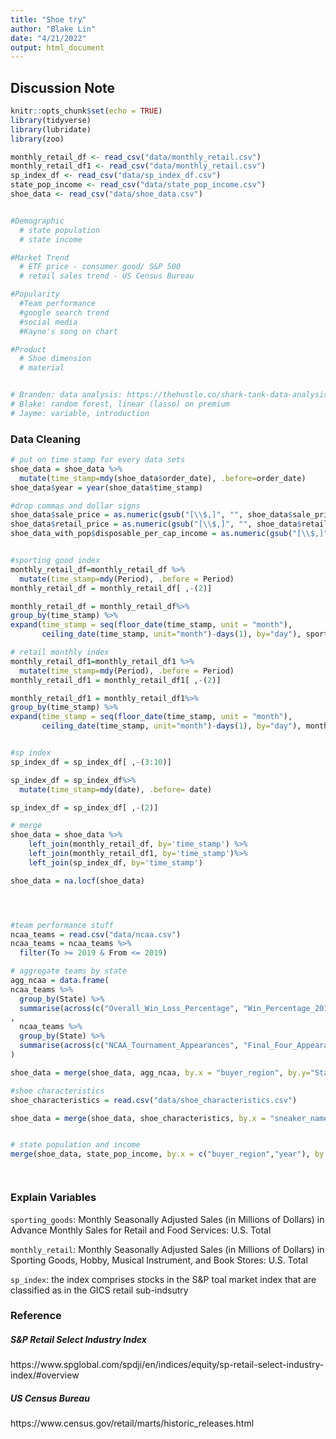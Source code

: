 ```yaml
---
title: "Shoe try"
author: "Blake Lin"
date: "4/21/2022"
output: html_document
---
```


## Discussion Note
```r
knitr::opts_chunk$set(echo = TRUE)
library(tidyverse)
library(lubridate)
library(zoo)

monthly_retail_df <- read_csv("data/monthly_retail.csv")
monthly_retail_df1 <- read_csv("data/monthly_retail.csv")
sp_index_df <- read_csv("data/sp_index_df.csv")
state_pop_income <- read_csv("data/state_pop_income.csv")
shoe_data <- read_csv("data/shoe_data.csv")


#Demographic
  # state population
  # state income

#Market Trend
  # ETF price - consumer good/ S&P 500
  # retail sales trend - US Census Bureau

#Popularity
  #Team performance
  #google search trend
  #social media
  #Kayne's song on chart 

#Product
  # Shoe dimension
  # material


# Branden: data analysis: https://thehustle.co/shark-tank-data-analysis-10-seasons/
# Blake: random forest, linear (lasso) on premium
# Jayme: variable, introduction
```




### Data Cleaning 
```r

# put on time stamp for every data sets
shoe_data = shoe_data %>% 
  mutate(time_stamp=mdy(shoe_data$order_date), .before=order_date)
shoe_data$year = year(shoe_data$time_stamp)

#drop commas and dollar signs
shoe_data$sale_price = as.numeric(gsub("[\\$,]", "", shoe_data$sale_price))
shoe_data$retail_price = as.numeric(gsub("[\\$,]", "", shoe_data$retail_price))
shoe_data_with_pop$disposable_per_cap_income = as.numeric(gsub("[\\$,]", "", shoe_data_with_pop$disposable_per_cap_income))


#sporting good index
monthly_retail_df=monthly_retail_df %>% 
  mutate(time_stamp=mdy(Period), .before = Period)
monthly_retail_df = monthly_retail_df[ ,-(2)]

monthly_retail_df = monthly_retail_df%>%
group_by(time_stamp) %>%
expand(time_stamp = seq(floor_date(time_stamp, unit = "month"),
       ceiling_date(time_stamp, unit="month")-days(1), by="day"), sporting_goods) %>% as.data.frame()

# retail monthly index
monthly_retail_df1=monthly_retail_df1 %>% 
  mutate(time_stamp=mdy(Period), .before = Period)
monthly_retail_df1 = monthly_retail_df1[ ,-(2)]

monthly_retail_df1 = monthly_retail_df1%>%
group_by(time_stamp) %>%
expand(time_stamp = seq(floor_date(time_stamp, unit = "month"),
       ceiling_date(time_stamp, unit="month")-days(1), by="day"), monthly_retail) %>% as.data.frame()


#sp index
sp_index_df = sp_index_df[ ,-(3:10)]

sp_index_df = sp_index_df%>% 
  mutate(time_stamp=mdy(date), .before= date)

sp_index_df = sp_index_df[ ,-(2)]

# merge 
shoe_data = shoe_data %>%
    left_join(monthly_retail_df, by='time_stamp') %>%
    left_join(monthly_retail_df1, by='time_stamp')%>%
    left_join(sp_index_df, by='time_stamp')

shoe_data = na.locf(shoe_data)




#team performance stuff
ncaa_teams = read.csv("data/ncaa.csv")
ncaa_teams = ncaa_teams %>%
  filter(To >= 2019 & From <= 2019) 

# aggregate teams by state
agg_ncaa = data.frame(
ncaa_teams %>%
  group_by(State) %>%
  summarise(across(c("Overall_Win_Loss_Percentage", "Win_Percentage_2019","Win_Percentage_2018", "Yrs", "AP_Rank_2019", "AP_Ranked_2018"), ~ mean(.x, na.rm = TRUE)))
,
  ncaa_teams %>%
  group_by(State) %>%
  summarise(across(c("NCAA_Tournament_Appearances", "Final_Four_Appearances","NCAA_Championships", "AP_Final_Poll_Appearances"), ~ sum(.x, na.rm = TRUE)))
)

shoe_data = merge(shoe_data, agg_ncaa, by.x = "buyer_region", by.y="State", all.x = TRUE)

#shoe characteristics
shoe_characteristics = read.csv("data/shoe_characteristics.csv")

shoe_data = merge(shoe_data, shoe_characteristics, by.x = "sneaker_name", by.y="Shoe", all.x = TRUE)


# state population and income
merge(shoe_data, state_pop_income, by.x = c("buyer_region","year"), by.y = c("buyer_region","year"), all.x = TRUE)




```


### Explain Variables
`sporting_goods`: Monthly Seasonally Adjusted Sales (in Millions of Dollars) in Advance Monthly Sales for Retail and Food Services: U.S. Total

`monthly_retail`: Monthly Seasonally Adjusted Sales (in Millions of Dollars) in Sporting Goods, Hobby, Musical Instrument, and Book Stores: U.S. Total

`sp_index`: the index comprises stocks in the S&P toal market index that are classified as in the GICS retail sub-indsutry





### Reference 
##### S&P Retail Select Industry Index
https://www.spglobal.com/spdji/en/indices/equity/sp-retail-select-industry-index/#overview

##### US Census Bureau
https://www.census.gov/retail/marts/historic_releases.html

